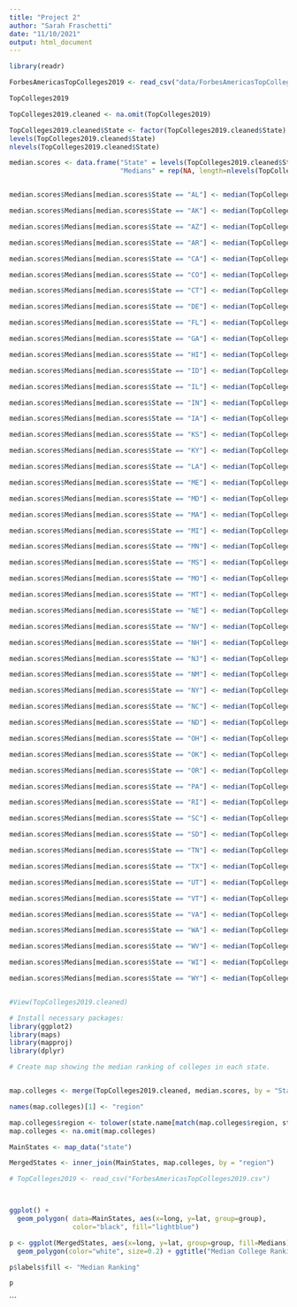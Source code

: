 ```yaml
---
title: "Project 2"
author: "Sarah Fraschetti"
date: "11/10/2021"
output: html_document
---
```


```r

library(readr)

ForbesAmericasTopColleges2019 <- read_csv("data/ForbesAmericasTopColleges2019.csv")

TopColleges2019

TopColleges2019.cleaned <- na.omit(TopColleges2019) 

```

```r
TopColleges2019.cleaned$State <- factor(TopColleges2019.cleaned$State)
levels(TopColleges2019.cleaned$State)
nlevels(TopColleges2019.cleaned$State)

median.scores <- data.frame("State" = levels(TopColleges2019.cleaned$State), 
                            "Medians" = rep(NA, length=nlevels(TopColleges2019.cleaned$State)))


median.scores$Medians[median.scores$State == "AL"] <- median(TopColleges2019.cleaned$Rank[TopColleges2019.cleaned$State=="AL"])

median.scores$Medians[median.scores$State == "AK"] <- median(TopColleges2019.cleaned$Rank[TopColleges2019.cleaned$State=="AK"])

median.scores$Medians[median.scores$State == "AZ"] <- median(TopColleges2019.cleaned$Rank[TopColleges2019.cleaned$State=="AZ"])

median.scores$Medians[median.scores$State == "AR"] <- median(TopColleges2019.cleaned$Rank[TopColleges2019.cleaned$State=="AR"])

median.scores$Medians[median.scores$State == "CA"] <- median(TopColleges2019.cleaned$Rank[TopColleges2019.cleaned$State=="CA"])

median.scores$Medians[median.scores$State == "CO"] <- median(TopColleges2019.cleaned$Rank[TopColleges2019.cleaned$State=="CO"])

median.scores$Medians[median.scores$State == "CT"] <- median(TopColleges2019.cleaned$Rank[TopColleges2019.cleaned$State=="CT"])

median.scores$Medians[median.scores$State == "DE"] <- median(TopColleges2019.cleaned$Rank[TopColleges2019.cleaned$State=="DE"])

median.scores$Medians[median.scores$State == "FL"] <- median(TopColleges2019.cleaned$Rank[TopColleges2019.cleaned$State=="FL"])

median.scores$Medians[median.scores$State == "GA"] <- median(TopColleges2019.cleaned$Rank[TopColleges2019.cleaned$State=="GA"])

median.scores$Medians[median.scores$State == "HI"] <- median(TopColleges2019.cleaned$Rank[TopColleges2019.cleaned$State=="HI"])

median.scores$Medians[median.scores$State == "ID"] <- median(TopColleges2019.cleaned$Rank[TopColleges2019.cleaned$State=="ID"])

median.scores$Medians[median.scores$State == "IL"] <- median(TopColleges2019.cleaned$Rank[TopColleges2019.cleaned$State=="IL"])

median.scores$Medians[median.scores$State == "IN"] <- median(TopColleges2019.cleaned$Rank[TopColleges2019.cleaned$State=="IN"])

median.scores$Medians[median.scores$State == "IA"] <- median(TopColleges2019.cleaned$Rank[TopColleges2019.cleaned$State=="IA"])

median.scores$Medians[median.scores$State == "KS"] <- median(TopColleges2019.cleaned$Rank[TopColleges2019.cleaned$State=="KS"])

median.scores$Medians[median.scores$State == "KY"] <- median(TopColleges2019.cleaned$Rank[TopColleges2019.cleaned$State=="KY"])

median.scores$Medians[median.scores$State == "LA"] <- median(TopColleges2019.cleaned$Rank[TopColleges2019.cleaned$State=="LA"])

median.scores$Medians[median.scores$State == "ME"] <- median(TopColleges2019.cleaned$Rank[TopColleges2019.cleaned$State=="ME"])

median.scores$Medians[median.scores$State == "MD"] <- median(TopColleges2019.cleaned$Rank[TopColleges2019.cleaned$State=="MD"])

median.scores$Medians[median.scores$State == "MA"] <- median(TopColleges2019.cleaned$Rank[TopColleges2019.cleaned$State=="MA"])

median.scores$Medians[median.scores$State == "MI"] <- median(TopColleges2019.cleaned$Rank[TopColleges2019.cleaned$State=="MI"])

median.scores$Medians[median.scores$State == "MN"] <- median(TopColleges2019.cleaned$Rank[TopColleges2019.cleaned$State=="MN"])

median.scores$Medians[median.scores$State == "MS"] <- median(TopColleges2019.cleaned$Rank[TopColleges2019.cleaned$State=="MS"])

median.scores$Medians[median.scores$State == "MO"] <- median(TopColleges2019.cleaned$Rank[TopColleges2019.cleaned$State=="MO"])

median.scores$Medians[median.scores$State == "MT"] <- median(TopColleges2019.cleaned$Rank[TopColleges2019.cleaned$State=="MT"])

median.scores$Medians[median.scores$State == "NE"] <- median(TopColleges2019.cleaned$Rank[TopColleges2019.cleaned$State=="NE"])

median.scores$Medians[median.scores$State == "NV"] <- median(TopColleges2019.cleaned$Rank[TopColleges2019.cleaned$State=="NV"])

median.scores$Medians[median.scores$State == "NH"] <- median(TopColleges2019.cleaned$Rank[TopColleges2019.cleaned$State=="NH"])

median.scores$Medians[median.scores$State == "NJ"] <- median(TopColleges2019.cleaned$Rank[TopColleges2019.cleaned$State=="NJ"])

median.scores$Medians[median.scores$State == "NM"] <- median(TopColleges2019.cleaned$Rank[TopColleges2019.cleaned$State=="NM"])

median.scores$Medians[median.scores$State == "NY"] <- median(TopColleges2019.cleaned$Rank[TopColleges2019.cleaned$State=="NY"])

median.scores$Medians[median.scores$State == "NC"] <- median(TopColleges2019.cleaned$Rank[TopColleges2019.cleaned$State=="NC"])

median.scores$Medians[median.scores$State == "ND"] <- median(TopColleges2019.cleaned$Rank[TopColleges2019.cleaned$State=="ND"])

median.scores$Medians[median.scores$State == "OH"] <- median(TopColleges2019.cleaned$Rank[TopColleges2019.cleaned$State=="OH"])

median.scores$Medians[median.scores$State == "OK"] <- median(TopColleges2019.cleaned$Rank[TopColleges2019.cleaned$State=="OK"])

median.scores$Medians[median.scores$State == "OR"] <- median(TopColleges2019.cleaned$Rank[TopColleges2019.cleaned$State=="OR"])

median.scores$Medians[median.scores$State == "PA"] <- median(TopColleges2019.cleaned$Rank[TopColleges2019.cleaned$State=="PA"])

median.scores$Medians[median.scores$State == "RI"] <- median(TopColleges2019.cleaned$Rank[TopColleges2019.cleaned$State=="RI"])

median.scores$Medians[median.scores$State == "SC"] <- median(TopColleges2019.cleaned$Rank[TopColleges2019.cleaned$State=="SC"])

median.scores$Medians[median.scores$State == "SD"] <- median(TopColleges2019.cleaned$Rank[TopColleges2019.cleaned$State=="SD"])

median.scores$Medians[median.scores$State == "TN"] <- median(TopColleges2019.cleaned$Rank[TopColleges2019.cleaned$State=="TN"])

median.scores$Medians[median.scores$State == "TX"] <- median(TopColleges2019.cleaned$Rank[TopColleges2019.cleaned$State=="TX"])

median.scores$Medians[median.scores$State == "UT"] <- median(TopColleges2019.cleaned$Rank[TopColleges2019.cleaned$State=="UT"])

median.scores$Medians[median.scores$State == "VT"] <- median(TopColleges2019.cleaned$Rank[TopColleges2019.cleaned$State=="VT"])

median.scores$Medians[median.scores$State == "VA"] <- median(TopColleges2019.cleaned$Rank[TopColleges2019.cleaned$State=="VA"])

median.scores$Medians[median.scores$State == "WA"] <- median(TopColleges2019.cleaned$Rank[TopColleges2019.cleaned$State=="WA"])

median.scores$Medians[median.scores$State == "WV"] <- median(TopColleges2019.cleaned$Rank[TopColleges2019.cleaned$State=="WV"])

median.scores$Medians[median.scores$State == "WI"] <- median(TopColleges2019.cleaned$Rank[TopColleges2019.cleaned$State=="WI"])

median.scores$Medians[median.scores$State == "WY"] <- median(TopColleges2019.cleaned$Rank[TopColleges2019.cleaned$State=="WY"])


#View(TopColleges2019.cleaned)

# Install necessary packages: 
library(ggplot2)
library(maps)
library(mapproj)
library(dplyr)

# Create map showing the median ranking of colleges in each state. 


map.colleges <- merge(TopColleges2019.cleaned, median.scores, by = "State")

names(map.colleges)[1] <- "region"

map.colleges$region <- tolower(state.name[match(map.colleges$region, state.abb)])
map.colleges <- na.omit(map.colleges)

MainStates <- map_data("state")

MergedStates <- inner_join(MainStates, map.colleges, by = "region")

# TopColleges2019 <- read_csv("ForbesAmericasTopColleges2019.csv")



ggplot() + 
  geom_polygon( data=MainStates, aes(x=long, y=lat, group=group), 
                color="black", fill="lightblue")

p <- ggplot(MergedStates, aes(x=long, y=lat, group=group, fill=Medians)) + 
  geom_polygon(color="white", size=0.2) + ggtitle("Median College Ranking By State") + scale_fill_viridis_c() + theme_void()

p$labels$fill <- "Median Ranking"

p

```


```

